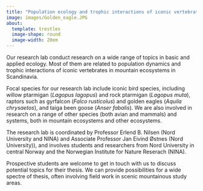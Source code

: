 ```yaml
---
title: "Population ecology and trophic interactions of iconic vertebrates in mountain ecosystems"
image: images/Golden_eagle.JPG
about:  
  template: trestles
  image-shape: round
  image-width: 20em
---
```


Our research lab conduct research on a wide range of topics in basic and applied ecology. Most of them are related to population dynamics and trophic interactions of iconic vertebrates in mountain ecosystems in Scandinavia.

Focal species for our research lab include iconic bird species, including willow ptarmigan (*Lagopus lagopus*) and rock ptarmigan (*Lagopus muta*), raptors such as gyrfalcon (*Falco rusticolus*) and golden eagles (*Aquila chrysaetos*), and taiga been goose (*Anser fabalis*). We are also involved in research on a range of other species (both avian and mammals) and systems, both in mountain ecosystems and other ecosystems.

The research lab is coordinated by Professor Erlend B. Nilsen (Nord University and NINA) and Associate Professor Jan Eivind Østnes (Nord University)), and involves students and researchers from Nord University in central Norway and the Norwegian Institute for Nature Reserach (NINA).  

Prospective students are welcome to get in touch with us to discuss potential topics for their thesis. We can provide possibilities for a wide spectre of thesis, often involving field work in scenic mountainous study areas. 